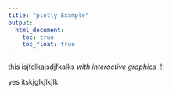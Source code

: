 ```yaml
---
title: "plotly Example"
output: 
  html_document:
    toc: true
    toc_float: true
---
```


this isjfdlkajsdjfkalks _with interactive graphics_ !!!

yes itskjglkjlkjlk